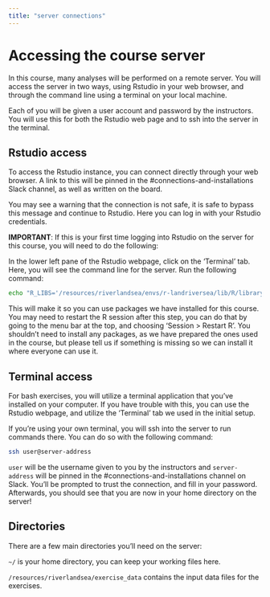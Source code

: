 ```yaml
---
title: "server connections"
---
```


# Accessing the course server

In this course, many analyses will be performed on a remote server. You will access the server in two ways, using Rstudio in your web browser, and through the command line using a terminal on your local machine.

Each of you will be given a user account and password by the instructors. You will use this for both the Rstudio web page and to ssh into the server in the terminal.

## Rstudio access

To access the Rstudio instance, you can connect directly through your web browser. A link to this will be pinned in the #connections-and-installations Slack channel, as well as written on the board.

You may see a warning that the connection is not safe, it is safe to bypass this message and continue to Rstudio. Here you can log in with your Rstudio credentials.

**IMPORTANT**: If this is your first time logging into Rstudio on the server for this course, you will need to do the following:

In the lower left pane of the Rstudio webpage, click on the 'Terminal' tab. Here, you will see the command line for the server. Run the following command:

``` bash
echo "R_LIBS='/resources/riverlandsea/envs/r-landriversea/lib/R/library'" >> ~/.Renviron
```

This will make it so you can use packages we have installed for this course. You may need to restart the R session after this step, you can do that by going to the menu bar at the top, and choosing 'Session \> Restart R'. You shouldn't need to install any packages, as we have prepared the ones used in the course, but please tell us if something is missing so we can install it where everyone can use it.

## Terminal access

For bash exercises, you will utilize a terminal application that you've installed on your computer. If you have trouble with this, you can use the Rstudio webpage, and utilize the 'Terminal' tab we used in the initial setup.

If you're using your own terminal, you will ssh into the server to run commands there. You can do so with the following command:

``` bash
ssh user@server-address
```

`user` will be the username given to you by the instructors and `server-address` will be pinned in the #connections-and-installations channel on Slack. You'll be prompted to trust the connection, and fill in your password. Afterwards, you should see that you are now in your home directory on the server!

## Directories

There are a few main directories you'll need on the server:

`~/` is your home directory, you can keep your working files here.

`/resources/riverlandsea/exercise_data` contains the input data files for the exercises.
